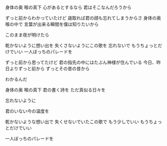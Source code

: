 身体の奥 喉の真下
心があるとするなら
君はそこなんだろうから

ずっと前からわかっていたけど
歳取れば君の顔も忘れてしまうからさ
身体の奥 喉の中で
言葉が出来る瞬間を僕は知りたいから

このまま夜が明けたら

乾かないように想い出を
失くさないようにこの歌を
忘れないで もうちょっとだけでいい
一人ぼっちのパレードを

ずっと前から思ってたけど
君の指先の中にはたぶん神様が住んでいる
今日、昨日よりずっと前から
ずっとその昔の昔から

わかるんだ

身体の奥 喉の真下
君の書く詩を ただ真似る日々を

忘れないように

君のいない今の温度を

乾かないような想い出で
失くせないでいたこの歌で
もう少しでいい もうちょっとだけでいい

一人ぼっちのパレードを
